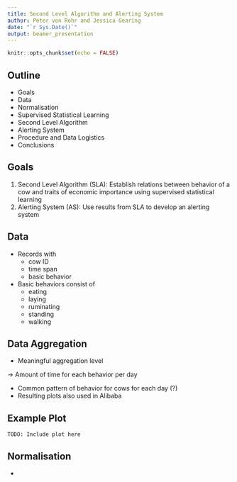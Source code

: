 ```yaml
---
title: Second Level Algorithm and Alerting System
author: Peter von Rohr and Jessica Gearing
date: "`r Sys.Date()`"
output: beamer_presentation
---
```


```r
knitr::opts_chunk$set(echo = FALSE)
```


## Outline

* Goals
* Data
* Normalisation
* Supervised Statistical Learning
* Second Level Algorithm
* Alerting System
* Procedure and Data Logistics
* Conclusions


## Goals

1. Second Level Algorithm (SLA): Establish relations between behavior of a cow and traits of economic importance using supervised statistical learning
2. Alerting System (AS): Use results from SLA to develop an alerting system


## Data

* Records with 
    + cow ID
    + time span
    + basic behavior
* Basic behaviors consist of
    + eating
    + laying
    + ruminating
    + standing
    + walking
    
    
## Data Aggregation

* Meaningful aggregation level

$\rightarrow$ Amount of time for each behavior per day

* Common pattern of behavior for cows for each day (?)
* Resulting plots also used in Alibaba


## Example Plot

`TODO: Include plot here`


## Normalisation

* 

